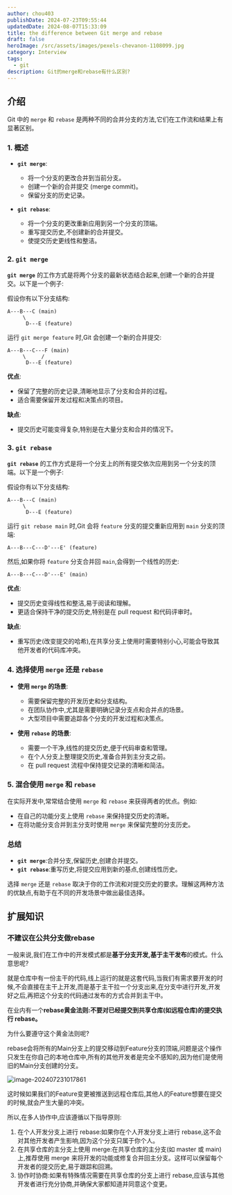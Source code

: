 ```yaml
---
author: chou403
publishDate: 2024-07-23T09:55:44
updatedDate: 2024-08-07T15:33:09
title: the difference between Git merge and rebase
draft: false
heroImage: /src/assets/images/pexels-chevanon-1108099.jpg
category: Interview
tags:
  - git
description: Git的merge和rebase有什么区别?
---
```


## 介绍

Git 中的 `merge` 和 `rebase` 是两种不同的合并分支的方法,它们在工作流和结果上有显著区别。

### 1. **概述**

- **`git merge`**:

  - 将一个分支的更改合并到当前分支。
  - 创建一个新的合并提交 (merge commit)。
  - 保留分支的历史记录。

- **`git rebase`**:
  - 将一个分支的更改重新应用到另一个分支的顶端。
  - 重写提交历史,不创建新的合并提交。
  - 使提交历史更线性和整洁。

### 2. **`git merge`**

**`git merge`** 的工作方式是将两个分支的最新状态结合起来,创建一个新的合并提交。以下是一个例子:

假设你有以下分支结构:

```
A---B---C (main)
     \
      D---E (feature)
```

运行 `git merge feature` 时,Git 会创建一个新的合并提交:

```
A---B---C---F (main)
     \     /
      D---E (feature)
```

**优点**:

- 保留了完整的历史记录,清晰地显示了分支和合并的过程。
- 适合需要保留开发过程和决策点的项目。

**缺点**:

- 提交历史可能变得复杂,特别是在大量分支和合并的情况下。

### 3. **`git rebase`**

**`git rebase`** 的工作方式是将一个分支上的所有提交依次应用到另一个分支的顶端。以下是一个例子:

假设你有以下分支结构:

```
A---B---C (main)
     \
      D---E (feature)
```

运行 `git rebase main` 时,Git 会将 `feature` 分支的提交重新应用到 `main` 分支的顶端:

```
A---B---C---D'---E' (feature)
```

然后,如果你将 `feature` 分支合并回 `main`,会得到一个线性的历史:

```
A---B---C---D'---E' (main)
```

**优点**:

- 提交历史变得线性和整洁,易于阅读和理解。
- 更适合保持干净的提交历史,特别是在 pull request 和代码评审时。

**缺点**:

- 重写历史(改变提交的哈希),在共享分支上使用时需要特别小心,可能会导致其他开发者的代码库冲突。

### 4. **选择使用 `merge` 还是 `rebase`**

- **使用 `merge` 的场景**:

  - 需要保留完整的开发历史和分支结构。
  - 在团队协作中,尤其是需要明确记录分支点和合并点的场景。
  - 大型项目中需要追踪各个分支的开发过程和决策点。

- **使用 `rebase` 的场景**:
  - 需要一个干净,线性的提交历史,便于代码审查和管理。
  - 在个人分支上整理提交历史,准备合并到主分支之前。
  - 在 pull request 流程中保持提交记录的清晰和简洁。

### 5. **混合使用 `merge` 和 `rebase`**

在实际开发中,常常结合使用 `merge` 和 `rebase` 来获得两者的优点。例如:

- 在自己的功能分支上使用 `rebase` 来保持提交历史的清晰。
- 在将功能分支合并到主分支时使用 `merge` 来保留完整的分支历史。

### 总结

- **`git merge`**:合并分支,保留历史,创建合并提交。
- **`git rebase`**:重写历史,将提交应用到新的基点,创建线性历史。

选择 `merge` 还是 `rebase` 取决于你的工作流和对提交历史的要求。理解这两种方法的优缺点,有助于在不同的开发场景中做出最佳选择。

## 扩展知识

### 不建议在公共分支做rebase

一般来说,我们在工作中的开发模式都是**基于分支开发,基于主干发布**的模式。什么意思呢?

就是仓库中有一份主干的代码,线上运行的就是这套代码,当我们有需求要开发的时候,不会直接在主干上开发,而是基于主干拉一个分支出来,在分支中进行开发,开发好之后,再把这个分支的代码通过发布的方式合并到主干中。

在业内有一个**rebase黄金法则:不要对已经提交到共享仓库(如远程仓库)的提交执行 rebase。**

为什么要遵守这个黄金法则呢?

rebase会将所有的Main分支上的提交移动到Feature分支的顶端,问题是这个操作只发生在你自己的本地仓库中,所有的其他开发者是完全不感知的,因为他们是使用旧的Main分支创建的分支。

![image-202407231017861](https://cdn.jsdelivr.net/gh/chou403/pic-md@main//img/202407231017861.png)

这时候如果我们的Feature变更被推送到远程仓库后,其他人的Feature想要在提交的时候,就会产生大量的冲突。

所以,在多人协作中,应该遵循以下指导原则:

1. 在个人开发分支上进行 rebase:如果你在个人开发分支上进行 rebase,这不会对其他开发者产生影响,因为这个分支只属于你个人。
2. 在共享仓库的主分支上使用 merge:在共享仓库的主分支(如 master 或 main)上,推荐使用 merge 来将开发的功能或修复合并回主分支。这样可以保留每个开发者的提交历史,易于跟踪和回溯。
3. 协作时协商:如果有特殊情况需要在共享仓库的分支上进行 rebase,应该与其他开发者进行充分协商,并确保大家都知道并同意这个变更。
